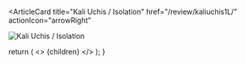 <ArticleCard
  title="Kali Uchis / Isolation"
  href="/review/kaliuchis1L/"
  actionIcon="arrowRight"
>

![Kali Uchis / Isolation](../../images/cd/kaliuchis1L.jpg)

</ArticleCard>

  return (
    <>
      {children}
    </>
  );
}